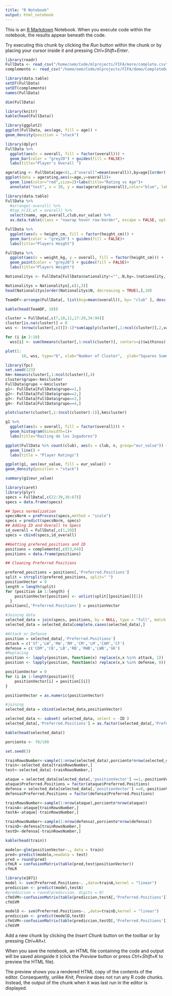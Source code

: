 ```yaml
---
title: "R Notebook"
output: html_notebook
---
```


This is an [R Markdown](http://rmarkdown.rstudio.com) Notebook. When you execute code within the notebook, the results appear beneath the code. 

Try executing this chunk by clicking the *Run* button within the chunk or by placing your cursor inside it and pressing *Ctrl+Shift+Enter*. 

```r
library(readr)
FullData <- read_csv("/home/oem/Code/mlprojects/FIFA/more/complete.csv", show_col_types = FALSE)
complemento <- read_csv("/home/oem/Code/mlprojects/FIFA/demo/CompleteDataset.csv", show_col_types = FALSE)
```
```r
library(data.table)
setDT(FullData)
setDT(complemento)
names(FullData)
```
```r
dim(FullData)
```
```r
library(knitr)
kable(head(FullData))
```
```r
library(ggplot2)
ggplot(FullData, aes(age, fill = age)) +
geom_density(position = "stack") 
```
```r
library(dplyr)
FullData %>% 
  ggplot(aes(x = overall, fill = factor(overall))) +
  geom_bar(color = "grey20") + guides(fill = FALSE)+
  labs(title="Player's Overall ")
```
```r
agerating <- FullData[age<41,.("overall"=mean(overall)),by=age][order(-age)]
ggplot(data = agerating,aes(x=age,y=overall))+
  geom_line(color="red",size=2)+labs(title="Rating vs Age")+
  annotate("text", x = 30, y = max(agerating$overall),color="blue", label = "Max", parse = TRUE, size = 3)
```
```r
library(data.table)
FullData %>% 
  #arrange(-overall) %>% 
  #top_n(15,wt = overall) %>% 
  select(name, age,overall,club,eur_value) %>% 
  as.data.table(class = "nowrap hover row-border", escape = FALSE, options = list(dom = 't',scrollX = TRUE, autoWidth = TRUE))
```
```r
FullData %>% 
  ggplot(aes(x = height_cm, fill = factor(height_cm))) +
  geom_bar(color = "grey20") + guides(fill = FALSE)+
  labs(title="Players Height")


```
```r
FullData %>% 
  ggplot(aes(x = weight_kg, y = overall, fill = factor(height_cm))) +
  geom_point(color = "grey20") + guides(fill = FALSE)+
  labs(title="Players Weight")
```
```r
Nationalitys <- FullData[FullData$nationality!="",.N,by=.(nationality,`flag`)][order(-N)]

Nationalitys = Nationalitys[,c(1,3)] 
head(Nationalitys[order(Nationalitys$N, decreasing = TRUE),],10)
```
```r
TeamDF<-arrange(FullData[, list(Avg=mean(overall)), by= "club" ], desc(Avg) )

kable(head(TeamDF, 10))

```
```r
cluster = FullData[,c(7,10,11,17:29,34:94)]
cluster[is.na(cluster)] = 0
wss <- (nrow(cluster[,c()])-1)*sum(apply(cluster[,1:ncol(cluster)],2,var))

for (i in 2:10) 
  wss[i] <- sum(kmeans(cluster[,1:ncol(cluster)], centers=i)$withinss)

plot(1:
       10, wss, type="b", xlab="Number of Cluster",  ylab="Squares Summatory")
```
```r
library(fpc)
set.seed(123)
km<-kmeans(cluster[,1:ncol(cluster)],4)
cluster$grupo<-km$cluster
FullData$grupo <-km$cluster
g1<- FullData[FullData$grupo==1,]
g2<- FullData[FullData$grupo==2,]
g3<- FullData[FullData$grupo==3,]
g4<- FullData[FullData$grupo==4,]

plotcluster(cluster[,1:(ncol(cluster)-1)],km$cluster)
```
```r

g1 %>% 
  ggplot(aes(x = overall, fill = factor(overall))) +
  geom_histogram(binwidth=1)+
  labs(title="Raiting de los Jugadores")

ggplot(FullData %>% count(club), aes(x = club, n, group="eur_value")) + 
  geom_line() +
  labs(title = "Player Ratings")


```
```r
ggplot(g1, aes(eur_value, fill = eur_value)) +
geom_density(position = "stack")
```
```r
summary(g1$eur_value)
```
```r
library(caret)
library(plyr)
specs = FullData[,c(22:30,36:67)]
specs = data.frame(specs)

## Specs normalization
specsNorm = preProcess(specs,method = "scale")
specs = predict(specsNorm, specs)
## Adding ID and Overall to Specs
id_overall = FullData[,c(1,20)]
specs = cbind(specs,id_overall)

##Getting prefered_positions and ID
positions = complemento[,c(53,64)]   
positions = data.frame(positions)

## Cleaning Preferred Positions

prefered_positions = positions[,'Preferred.Positions']
split = strsplit(prefered_positions, split=" ")
positionVector = 0
length = length(split)
for (position in 1:length) {
    positionVector[position] <- unlist(split[[position]][1]) 
  }
positions[,'Preferred.Positions'] = positionVector

#Joining data
selected_data = join(specs, positions, by = NULL, type = "full", match = "first") 
selected_data = selected_data[complete.cases(selected_data),]

#Attack or Defense
position = selected_data[,'Preferred.Positions']
attack = c('ST','LW','RW','RM','CM','LM','CAM','CF')
defense = c('CDM','CB','LB','RB','RWB','LWB','GK')
#Replacing
position <- lapply(position, function(x) replace(x,x %in% attack, 1))
position <- lapply(position, function(x) replace(x,x %in% defense, 0))

positionVector = 0
for (i in 1:length(position)){
    positionVector[i] = position[[i]]
}

positionVector = as.numeric(positionVector)

#joining 
selected_data = cbind(selected_data,positionVector)

selected_data <- subset( selected_data, select = -ID )
selected_data[,'Preferred.Positions'] = as.factor(selected_data[,'Preferred.Positions'])

kable(head(selected_data))
```
```r
porciento <- 70/100

set.seed(3)

trainRowsNumber<-sample(1:nrow(selected_data),porciento*nrow(selected_data))
train<-selected_data[trainRowsNumber,] 
test<-selected_data[-trainRowsNumber,] 

ataque = selected_data[selected_data[,'positionVector'] ==1,-positionVector]
ataque$Preferred.Positions = factor(ataque$Preferred.Positions)
defensa = selected_data[selected_data[,'positionVector'] ==0,-positionVector]
defensa$Preferred.Positions = factor(defensa$Preferred.Positions)

trainRowsNumber<-sample(1:nrow(ataque),porciento*nrow(ataque))
trainA<-ataque[trainRowsNumber,] 
testA<-ataque[-trainRowsNumber,] 

trainRowsNumber<-sample(1:nrow(defensa),porciento*nrow(defensa))
trainD<-defensa[trainRowsNumber,] 
testD<-defensa[-trainRowsNumber,] 

kable(head(train)) 
```
```r
modelo<-glm(positionVector~., data = train)
pred<-predict(modelo,newdata = test)
pred = round(pred)
cfmLR = confusionMatrix(table(pred,test$positionVector))
cfmLR
```
```r
library(e1071)
model <- svm(Preferred.Positions~. ,data=trainA,kernel = "linear")
prediccion <- predict(model,testA)
#prediccion = round(prediccion, digits = 0)
cfmSVM<-confusionMatrix(table(prediccion,testA[,'Preferred.Positions']))
cfmSVM
```
```r
modelD <- svm(Preferred.Positions~. ,data=trainD,kernel = "linear")
prediccion <- predict(modelD,testD)
cfmSVM<-confusionMatrix(table(prediccion,testD[,'Preferred.Positions']))
cfmSVM
```

Add a new chunk by clicking the *Insert Chunk* button on the toolbar or by pressing *Ctrl+Alt+I*.

When you save the notebook, an HTML file containing the code and output will be saved alongside it (click the *Preview* button or press *Ctrl+Shift+K* to preview the HTML file).

The preview shows you a rendered HTML copy of the contents of the editor. Consequently, unlike *Knit*, *Preview* does not run any R code chunks. Instead, the output of the chunk when it was last run in the editor is displayed.
